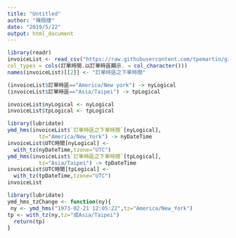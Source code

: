 ```yaml
---
title: "Untitled"
author: "陳翔捷"
date: "2019/5/22"
output: html_document
---
```


```r
library(readr)
invoiceList <- read_csv("https://raw.githubusercontent.com/tpemartin/github-data/master/invoiceList.csv",
col_types = cols(訂單時間.以訂單時區顯示. = col_character()))
names(invoiceList)[[2]] <- "訂單時區之下單時間"
```

```r
(invoiceList$訂單時區=="America/New york") -> nyLogical
(invoiceList$訂單時區=="Asia/Taipei") -> tpLogical

invoiceList$nyLogical <- nyLogical
invoiceList$tpLogical <- tpLogical

library(lubridate)
ymd_hms(invoiceList$`訂單時區之下單時間`[nyLogical],
          tz="America/New_York") -> nyDateTime
invoiceList$UTC時間[nyLogical] <-
  with_tz(nyDateTime,tzone="UTC")
ymd_hms(invoiceList$`訂單時區之下單時間`[tpLogical],
          tz="Asia/Taipei") -> tpDateTime
invoiceList$UTC時間[tpLogical] <-
  with_tz(tpDateTime,tzone="UTC")
invoiceList 

library(lubridate)
ymd_hms_tzChange <- function(ny){
 ny <- ymd_hms("1973-02-21 12:05:22",tz="America/New_York")
tp <- with_tz(ny,tz="成Asia/Taipei")
  return(tp)
}

```

